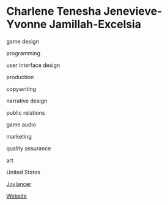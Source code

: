 # Charlene Tenesha Jenevieve-Yvonne Jamillah-Excelsia

<Skills>

game design

programming

user interface design

production

copywriting

narrative design

public relations

game audio

marketing

quality assurance

art

</Skills>

<Location>

United States

</Location>

<Games>

[Joylancer](http://a6productions.com/the-joylancer/)

</Games>

<Business>

[Website](http://a6productions.com/)

</Business>


